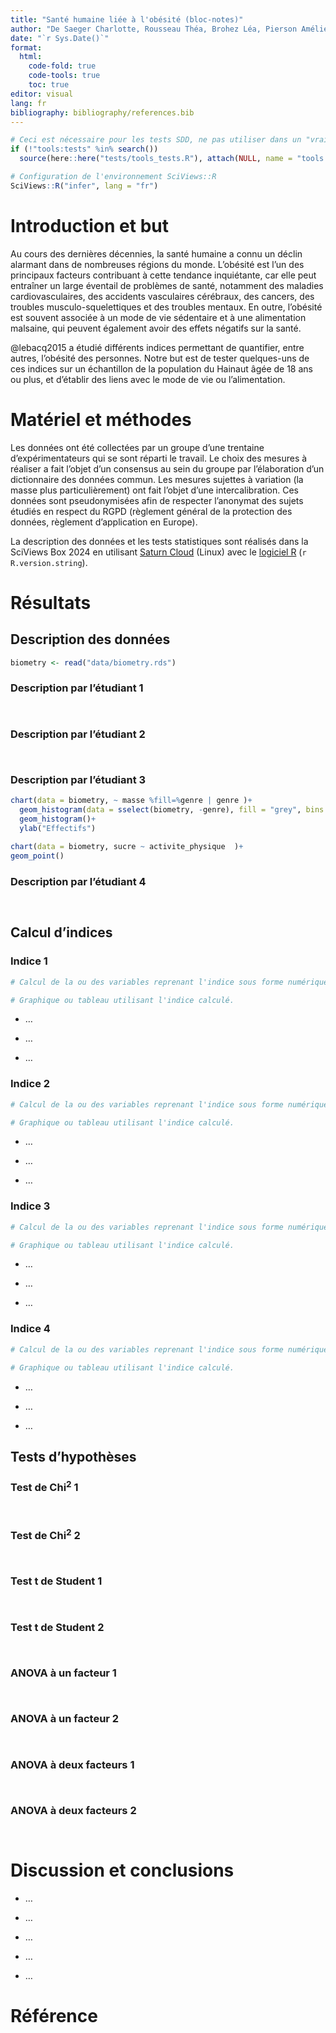 ```yaml
---
title: "Santé humaine liée à l'obésité (bloc-notes)"
author: "De Saeger Charlotte, Rousseau Théa, Brohez Léa, Pierson Amélie"
date: "`r Sys.Date()`"
format:
  html:
    code-fold: true
    code-tools: true
    toc: true
editor: visual
lang: fr
bibliography: bibliography/references.bib
---
```


<!--# Dans les différentes sections, vous trouverez des indicateurs "...Vos XXX ici..." Vous devez bien sûr REMPLACER ces indicateurs par votre propre texte. Ne les laissez pas dans votre version finale du document. Vous devez travailler dans le même document (pas question de faire un document séparé par étudiant). Gérez les conflits éventuels. -->

```r
# Ceci est nécessaire pour les tests SDD, ne pas utiliser dans un "vrai" projet
if (!"tools:tests" %in% search())
  source(here::here("tests/tools_tests.R"), attach(NULL, name = "tools:tests"))

# Configuration de l'environnement SciViews::R
SciViews::R("infer", lang = "fr")
```

# Introduction et but

Au cours des dernières décennies, la santé humaine a connu un déclin alarmant dans de nombreuses régions du monde. L'obésité est l'un des principaux facteurs contribuant à cette tendance inquiétante, car elle peut entraîner un large éventail de problèmes de santé, notamment des maladies cardiovasculaires, des accidents vasculaires cérébraux, des cancers, des troubles musculo-squelettiques et des troubles mentaux. En outre, l'obésité est souvent associée à un mode de vie sédentaire et à une alimentation malsaine, qui peuvent également avoir des effets négatifs sur la santé.

@lebacq2015 a étudié différents indices permettant de quantifier, entre autres, l'obésité des personnes. Notre but est de tester quelques-uns de ces indices sur un échantillon de la population du Hainaut âgée de 18 ans ou plus, et d'établir des liens avec le mode de vie ou l'alimentation.

# Matériel et méthodes

Les données ont été collectées par un groupe d'une trentaine d'expérimentateurs qui se sont réparti le travail. Le choix des mesures à réaliser a fait l'objet d'un consensus au sein du groupe par l'élaboration d'un dictionnaire des données commun. Les mesures sujettes à variation (la masse plus particulièrement) ont fait l'objet d'une intercalibration. Ces données sont pseudonymisées afin de respecter l'anonymat des sujets étudiés en respect du RGPD (règlement général de la protection des données, règlement d'application en Europe).

La description des données et les tests statistiques sont réalisés dans la SciViews Box 2024 en utilisant [Saturn Cloud](https://saturncloud.io) (Linux) avec le [logiciel R](https://www.r-project.org) (`r R.version.string`).

# Résultats

## Description des données

<!--% Ajoutez un chunk d'importation des données à partir de vos données remaniées dans `data/biometry.rds`. Inspirez-vous de vos projets individuels pour écrire correctement ces chunks. -->

```r
biometry <- read("data/biometry.rds")
```

<!--% Ensuite vous décrirez graphiquement (avec `chart()`) et numériquement (tableaux avec `tabularise()`, `skimr::skim()`, etc.) vos données. Chaque étudiant ajoute deux éléments descriptifs pertinents. -->

### Description par l'étudiant 1

```r

```

```r

```

### Description par l'étudiant 2

```r

```

```r

```

### Description par l'étudiant 3

```r
chart(data = biometry, ~ masse %fill=%genre | genre )+
  geom_histogram(data = sselect(biometry, -genre), fill = "grey", bins = 35)+
  geom_histogram()+
  ylab("Effectifs")
```

```r
chart(data = biometry, sucre ~ activite_physique  )+
geom_point()
```

### Description par l'étudiant 4

```r

```

```r

```

## Calcul d'indices

<!--% Calculez au moins quatre indices (un par étudiant) en vous basant sur la littérature et en relation avec votre question de recherche. Décrivez chaque indice avec une formule mathématique en LaTeX. Calculez une nouvelle variable dans votre tableau pour cet indice sur base de la formule mathématique. Si cela est pertinent, définissez aussi une variable facteur qui qualifie l'état de bonne santé selon une échelle qualitative. -->

<!--# N'hésitez pas à associer un graphique ou un tableau utiles pour visualiser/décrire vos indices calculés. -->

### Indice 1

<!--% Description et formule ci-dessous. -->

```r
# Calcul de la ou des variables reprenant l'indice sous forme numérique (et facteur)

```

<!--% Graphique ou tableau utilisant l'indice calculé.-->

```r
# Graphique ou tableau utilisant l'indice calculé.

```

<!--% Interprétation en quelques points du graphique ou tableau. -->

-   ...

-   ...

-   ...

### Indice 2

<!--% Description et formule ci-dessous. -->

```r
# Calcul de la ou des variables reprenant l'indice sous forme numérique (et facteur)

```

<!--% Graphique ou tableau utilisant l'indice calculé.-->

```r
# Graphique ou tableau utilisant l'indice calculé.

```

<!--% Interprétation en quelques points du graphique ou tableau. -->

-   ...

-   ...

-   ...

### Indice 3

<!--% Description et formule ci-dessous. -->

```r
# Calcul de la ou des variables reprenant l'indice sous forme numérique (et facteur)

```

<!--% Graphique ou tableau utilisant l'indice calculé.-->

```r
# Graphique ou tableau utilisant l'indice calculé.

```

<!--% Interprétation en quelques points du graphique ou tableau. -->

-   ...

-   ...

-   ...

### Indice 4

<!--% Description et formule ci-dessous. -->

```r
# Calcul de la ou des variables reprenant l'indice sous forme numérique (et facteur)

```

<!--% Graphique ou tableau utilisant l'indice calculé.-->

```r
# Graphique ou tableau utilisant l'indice calculé.

```

<!--% Interprétation en quelques points du graphique ou tableau. -->

-   ...

-   ...

-   ...

## Tests d'hypothèses

<!--% Dans cette partie, réalisez plusieurs tests d'hypothèses pour répondre à des questions en relation avec votre but. N'hésitez pas à employer les indices que vous avez calculés ci-dessus, ainsi que les variables de départ. Effectuez et interprétez au moins deux tests d'hypothèses pour chaque type ci-dessous. Répartissez le travail entre les étudiants : à chaque fois deux étudiants réalisent les deux tests et les deux autres les interprètent (les commits doivent bien montrer qui a fait quoi). -->

<!--# Chaque test d'hypothèse doit être correctement employé. Vous devez indiquer, pour chaque test, l'hypothèse nulle et l'hypothèse alternative. Vous devez vérifier les conditions d'application du test d'hypothèse. Vous le réalisez, et ensuite vous l'interprétez du point de vue statistique d'abord et biologique ensuite. -->

### Test de Chi^2^ 1

<!--% Graphique ou tableau présentant les données par rapport au test à réaliser. -->

```r

```

<!--% Hypothèse nulle et alternative -->

<!--% Vérification des conditions d'application -->

```r

```

<!--% Interprétation statistique et biologique -->

### Test de Chi^2^ 2

<!--% Graphique ou tableau présentant les données par rapport au test à réaliser. -->

```r

```

<!--% Hypothèse nulle et alternative -->

<!--% Vérification des conditions d'application -->

```r

```

<!--% Interprétation statistique et biologique -->

<!--# Travaillez jusqu'ici pour le module 7. -->

### Test t de Student 1

<!--% Graphique ou tableau présentant les données par rapport au test à réaliser. -->

```r

```

<!-- Hypothèse nulle et alternative -->

<!-- Vérification des conditions d'application -->

```r

```

<!-- Interprétation statistique et biologique -->

### Test t de Student 2

<!--% Graphique ou tableau présentant les données par rapport au test à réaliser. -->

```r

```

<!--% Hypothèse nulle et alternative -->

<!--% Vérification des conditions d'application -->

```r

```

<!--% Interprétation statistique et biologique -->

<!--# Travaillez jusqu'ici pour le module 8. Commencez à travailler sur le rapport (intro, mat&met). -->

### ANOVA à un facteur 1

<!--% Graphique ou tableau présentant les données par rapport au test à réaliser. -->

```r

```

<!--% Hypothèse nulle et alternative -->

<!--% Vérification des conditions d'application -->

```r

```

<!--% Interprétation statistique et biologique -->

### ANOVA à un facteur 2

<!--% Graphique ou tableau présentant les données par rapport au test à réaliser. -->

```r

```

<!--% Hypothèse nulle et alternative -->

<!--% Vérification des conditions d'application -->

```r

```

<!--% Interprétation statistique et biologique -->

<!--# Travaillez jusqu'ici pour le module 9. Commencez à rédiger la partie résultats avec la description des données. -->

### ANOVA à deux facteurs 1

<!--% Graphique ou tableau présentant les données par rapport au test à réaliser. -->

```r

```

<!--% Hypothèse nulle et alternative -->

<!--% Vérification des conditions d'application -->

```r

```

<!--% Interprétation statistique et biologique -->

### ANOVA à deux facteurs 2

<!--% Graphique ou tableau présentant les données par rapport au test à réaliser. -->

```r

```

<!--% Hypothèse nulle et alternative -->

<!--% Vérification des conditions d'application -->

```r

```

<!--% Interprétation statistique et biologique -->

# Discussion et conclusions

<!--% Reprenez ci-dessous sous forme d'éléments de listes brefs les résultats les plus importants que vous retirez de votre analyse. Ils doivent vous guider pour décider quels tests (les plus intéressants) vous allez conserver dans le rapport. -->

-   ...

-   ...

-   ...

-   ...

-   ...

<!--# Important : ce document doit compiler SANS ERREURS avec le bouton 'Rendu' sinon le travail sera sanctionné lourdement. La compilation du document Quarto est maintenant considérée comme acquise. -->

# Référence

<!--% N'indiquez rien ci-dessous. Quarto se chargera de rajouter vos références bibliographiques automatiquement. -->
